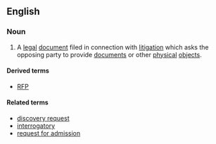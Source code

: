 ==English==
===Noun===
{{en-noun|head=[[request]] for [[production]]|requests for production}}
# {{context|legal|lang=en}} A [[legal]] [[document]] filed in connection with [[litigation]] which asks the opposing party to provide [[document]]s or other [[physical]] [[object]]s.

====Derived terms====
*[[RFP]]

====Related terms====
*[[discovery request]]
*[[interrogatory]]
*[[request for admission]]